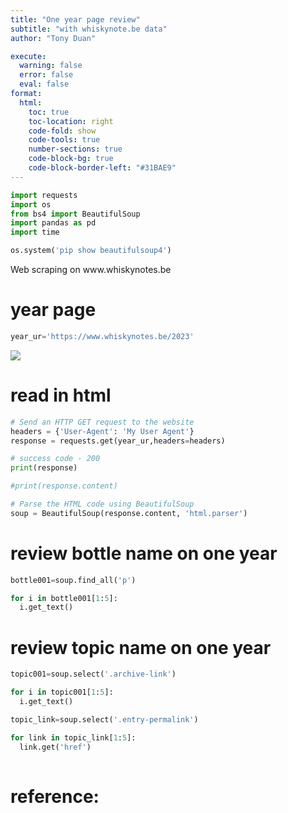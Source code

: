 ```yaml
---
title: "One year page review"
subtitle: "with whiskynote.be data"
author: "Tony Duan"

execute:
  warning: false
  error: false
  eval: false
format:
  html:
    toc: true
    toc-location: right
    code-fold: show
    code-tools: true
    number-sections: true
    code-block-bg: true
    code-block-border-left: "#31BAE9"
---
```


```python
import requests
import os
from bs4 import BeautifulSoup
import pandas as pd
import time
```

```python
os.system('pip show beautifulsoup4')
```

Web scraping on www.whiskynotes.be

# year page

```python
year_ur='https://www.whiskynotes.be/2023'
```

![](images/clipboard-677064128.png)

# read in html


```python
# Send an HTTP GET request to the website
headers = {'User-Agent': 'My User Agent'}
response = requests.get(year_ur,headers=headers)
```


```python
# success code - 200 
print(response) 
```

```python
#print(response.content)
```


```python
# Parse the HTML code using BeautifulSoup
soup = BeautifulSoup(response.content, 'html.parser')
```


# review bottle name on one year

```python
bottle001=soup.find_all('p')
```

```python
for i in bottle001[1:5]:
  i.get_text()
```


# review topic name on one year

```python
topic001=soup.select('.archive-link')
```

```python
for i in topic001[1:5]:
  i.get_text()
```

```python
topic_link=soup.select('.entry-permalink')

for link in topic_link[1:5]:
  link.get('href')
  
```


# reference:
